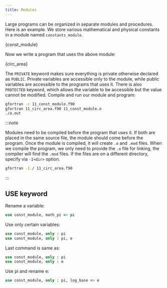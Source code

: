 ```yaml
---
title: Modules
---
```


Large programs can be organized in separate modules and procedures. Here is an
example. We store various mathematical and physical constants in a module named
`constants_module`.


<CodeBlock className="language-fortran" title="src/11_const_module.f90">{const_module}</CodeBlock>

Now we write a program that uses the above module:


<CodeBlock className="language-fortran" title="src/11_circ_area.f90">{circ_area}</CodeBlock>

The `PRIVATE` keyword makes sure everything is private otherwise declared as
`PUBLIC`. Private variables are accessible only to the module, while public
variables are accessible to the programs that uses it. There is also `PROTECTED`
keyword, which allows the variable to be accessible but the value cannot be
modified. Compile and run our module and program:
```bash
gfortran -c 11_const_module.f90
gfortran 11_circ_area.f90 11_const_module.o
./a.out
```

:::note

Modules need to be compiled before the program that uses it. If both are placed
in the same source file, the module should come before the program. Once the
module is compiled, it will create `.o` and `.mod` files. When we compile the
program, we only need to provide the `.o` file for linking, the compiler will
find the `.mod` files. If the files are on a different directory, specify via
`-I<dir>` option.

```bash
gfortran -I./ 11_circ_area.f90
```

:::

## USE keyword
Rename a variable:
```fortran
use const_module, math_pi => pi
```

Use only certain variables:
```fortran
use const_module, only : pi
use const_module, only : pi, e
```

Last command is same as:
```fortran
use const_module, only : pi
use const_module, only : e
```

Use pi and rename e:
```fortran
use const_module, only : pi, log_base => e
```
